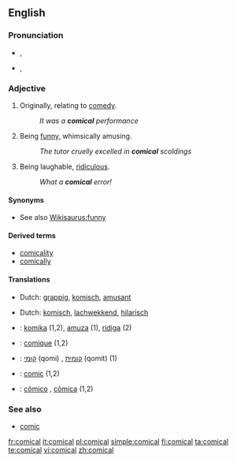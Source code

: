 ==English==

===Pronunciation===
* {{a|RP}} {{IPA|/ˈkɒmɪkəl/}}, {{SAMPA|/"kQmIk@l/}}
* {{a|GenAm}} {{IPA|/ˈkɑmɪkəl/}}, {{SAMPA|/"kAmIk@l/}}

===Adjective===
{{en-adj}}

# {{Archaic}} Originally, relating to [[comedy]].
#: ''It was a '''comical''' performance''
# Being [[funny]], whimsically amusing.
#: ''The tutor cruelly excelled in '''comical''' scoldings''
# Being laughable, [[ridiculous]].
#: ''What a '''comical''' error!''

====Synonyms====
* See also [[Wikisaurus:funny]]

====Derived terms====
* [[comicality]]
* [[comically]]

====Translations====
{{trans-top|relating to comedy}}
{{trans-mid}}
{{trans-bottom}}

{{trans-top|being funny, whimsically amusing}}
* Dutch: [[grappig]], [[komisch]], [[amusant]] 
{{trans-mid}}
{{trans-bottom}}

{{trans-top|being laughable, ridiculous}}
* Dutch: [[komisch]], [[lachwekkend]], [[hilarisch]] 
{{trans-mid}}
{{trans-bottom}}

{{checktrans-top}}
* {{ttbc|Esperanto}}: [[komika]] (1,2), [[amuza]] (1), [[ridiga]] (2)
* {{ttbc|French}}: [[comique]] (1,2)
{{checktrans-mid}}
* {{ttbc|Hebrew}}: [[קומי]] (qomi) {{m}}, [[קומית]] (qomit) {{f}} (1)
* {{ttbc|Interlingua}}: [[comic]] (1,2)
* {{ttbc|Portuguese}}: [[cômico]] {{m}}, [[cômica]] {{f}} (1,2)
{{checktrans-bottom}}

===See also===
* [[comic]]

[[fr:comical]]
[[it:comical]]
[[pl:comical]]
[[simple:comical]]
[[fi:comical]]
[[ta:comical]]
[[te:comical]]
[[vi:comical]]
[[zh:comical]]